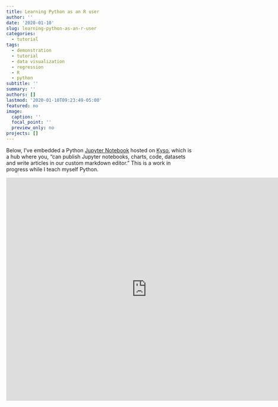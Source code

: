```yaml
---
title: Learning Python as an R user
author: ''
date: '2020-01-10'
slug: learning-python-as-an-r-user
categories:
  - tutorial
tags:
  - demonstration
  - tutorial
  - data visualization
  - regression
  - R
  - python
subtitle: ''
summary: ''
authors: []
lastmod: '2020-01-10T09:23:49-05:00'
featured: no
image:
  caption: ''
  focal_point: ''
  preview_only: no
projects: []
---
```


Below, I've embedded a Python [Jupyter Notebook](https://jupyter.org/) hosted on [Kyso](https://docs.kyso.io/), which is a hub where you, "can publish Jupyter notebooks, charts, code, datasets and write articles in our custom markdown editor." This is a work in progress while I teach myself Python.  

<iframe src="https://kyso.io/nmmichalak/python_selfteach/embed#code=both" width="150%" height="600px" frameBorder="0"></iframe>
